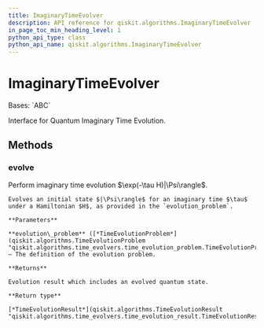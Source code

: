 ```yaml
---
title: ImaginaryTimeEvolver
description: API reference for qiskit.algorithms.ImaginaryTimeEvolver
in_page_toc_min_heading_level: 1
python_api_type: class
python_api_name: qiskit.algorithms.ImaginaryTimeEvolver
---
```


# ImaginaryTimeEvolver

<Class id="qiskit.algorithms.ImaginaryTimeEvolver" isDedicatedPage={true} github="https://github.com/qiskit/qiskit/tree/stable/0.24/qiskit/algorithms/time_evolvers/imaginary_time_evolver.py" signature="ImaginaryTimeEvolver">
  Bases: `ABC`

  Interface for Quantum Imaginary Time Evolution.

  ## Methods

  <span id="qiskit-algorithms-imaginarytimeevolver-evolve" />

  ### evolve

  <Function id="qiskit.algorithms.ImaginaryTimeEvolver.evolve" name="evolve" signature="abstract ImaginaryTimeEvolver.evolve(evolution_problem)">
    Perform imaginary time evolution $\exp(-\tau H)|\Psi\rangle$.

    Evolves an initial state $|\Psi\rangle$ for an imaginary time $\tau$ under a Hamiltonian $H$, as provided in the `evolution_problem`.

    **Parameters**

    **evolution\_problem** ([*TimeEvolutionProblem*](qiskit.algorithms.TimeEvolutionProblem "qiskit.algorithms.time_evolvers.time_evolution_problem.TimeEvolutionProblem")) – The definition of the evolution problem.

    **Returns**

    Evolution result which includes an evolved quantum state.

    **Return type**

    [*TimeEvolutionResult*](qiskit.algorithms.TimeEvolutionResult "qiskit.algorithms.time_evolvers.time_evolution_result.TimeEvolutionResult")
  </Function>
</Class>

